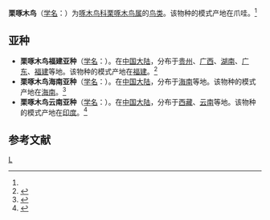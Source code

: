 {{Speciesbox
| taxon = Micropternus brachyurus
| status = LC | status_system = IUCN3.1
| image = Rufous Woodpecker (Celeus brachyurus) in Kolkata I IMG 0371.jpg
| image_caption = 摄于[[印度|印度]][[加尔各答|加尔各答]]
| binomial_authority = (Vieillot)<ref name='id2387'>{{cite web| url =http://www.bioinfo.cn/db05/BjdwSpecies.php?action=view&id=2387| title =栗啄木鸟| work =《中国动物物种编目数据库》| publisher =中国科学院微生物研究所| author =中国科学院动物研究所| accessdate =2009-04-04| deadurl =yes| archiveurl =https://web.archive.org/web/20160305023155/http://www.bioinfo.cn/db05/BjdwSpecies.php?action=view&id=2387| archivedate =2016-03-05}}</ref>
}}

'''栗啄木鸟'''（[[学名|学名]]：{{lang|la|''Micropternus brachyurus''}}）为[[啄木鸟科|啄木鸟科]][[栗啄木鸟属|栗啄木鸟属]]的[[鸟类|鸟类]]。该物种的模式产地在爪哇。<ref name='id2387'/>

==亚种==
*'''栗啄木鸟福建亚种'''（[[学名|学名]]：{{lang|la|''Micropternus brachyurus fokiensis''}}）。在[[中国大陆|中国大陆]]，分布于[[贵州|贵州]]、[[广西|广西]]、[[湖南|湖南]]、[[广东|广东]]、[[福建|福建]]等地。该物种的模式产地在[[福建|福建]]。<ref name='id2388'>{{cite web| url =http://www.bioinfo.cn/db05/BjdwSpecies.php?action=view&id=2388| title =栗啄木鸟福建亚种| work =《中国动物物种编目数据库》| publisher =中国科学院微生物研究所| author =中国科学院动物研究所| accessdate =2009-04-04| deadurl =yes| archiveurl =https://web.archive.org/web/20160305022152/http://www.bioinfo.cn/db05/BjdwSpecies.php?action=view&id=2388| archivedate =2016-03-05}}</ref>
*'''栗啄木鸟海南亚种'''（[[学名|学名]]：{{lang|la|''Micropternus brachyurus holroydi''}}）。在[[中国大陆|中国大陆]]，分布于[[海南|海南]]等地。该物种的模式产地在[[海南|海南]]。<ref name='id2389'>{{cite web| url =http://www.bioinfo.cn/db05/BjdwSpecies.php?action=view&id=2389| title =栗啄木鸟海南亚种| work =《中国动物物种编目数据库》| publisher =中国科学院微生物研究所| author =中国科学院动物研究所| accessdate =2009-04-04| deadurl =yes| archiveurl =https://web.archive.org/web/20160305080707/http://www.bioinfo.cn/db05/BjdwSpecies.php?action=view&id=2389| archivedate =2016-03-05}}</ref>
*'''栗啄木鸟云南亚种'''（[[学名|学名]]：{{lang|la|''Micropternus brachyurus phaioceps''}}）。在[[中国大陆|中国大陆]]，分布于[[西藏|西藏]]、[[云南|云南]]等地。该物种的模式产地在[[印度|印度]]。<ref name='id2390'>{{cite web| url =http://www.bioinfo.cn/db05/BjdwSpecies.php?action=view&id=2390| title =栗啄木鸟云南亚种| work =《中国动物物种编目数据库》| publisher =中国科学院微生物研究所| author =中国科学院动物研究所| accessdate =2009-04-04| deadurl =yes| archiveurl =https://web.archive.org/web/20160305033233/http://www.bioinfo.cn/db05/BjdwSpecies.php?action=view&id=2390| archivedate =2016-03-05}}</ref>

== 参考文献 ==
{{reflist}}
{{Taxonbar|from=Q1274095}}

[[Category:栗啄木鸟属|L]]